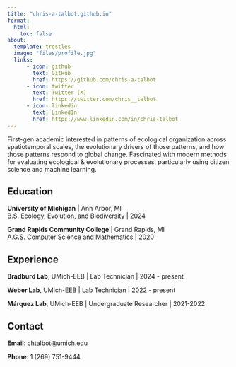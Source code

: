 ```yaml
---
title: "chris-a-talbot.github.io"
format:
  html:
    toc: false
about:
  template: trestles
  image: "files/profile.jpg"
  links:
      - icon: github
        text: GitHub
        href: https://github.com/chris-a-talbot
      - icon: twitter 
        text: Twitter (X)
        href: https://twitter.com/chris__talbot
      - icon: linkedin
        text: LinkedIn
        href: https://www.linkedin.com/in/chris-talbot
---
```


First-gen academic interested in patterns of ecological organization across spatiotemporal scales, the evolutionary drivers of those patterns, and how those patterns respond to global change. Fascinated with modern methods for evaluating ecological & evolutionary processes, particularly using citizen science and machine learning.

## Education

**University of Michigan** | Ann Arbor, MI <br>
B.S. Ecology, Evolution, and Biodiversity | 2024 <br>

**Grand Rapids Community College** | Grand Rapids, MI <br>
A.G.S. Computer Science and Mathematics | 2020 <br>

## Experience

**Bradburd Lab**, UMich-EEB | Lab Technician | 2024 - present

**Weber Lab**, UMich-EEB | Lab Technician | 2022 - present

**Márquez Lab**, UMich-EEB | Undergraduate Researcher | 2021-2022

## Contact

**Email**: chtalbot@umich.edu

**Phone**: 1 (269) 751-9444
